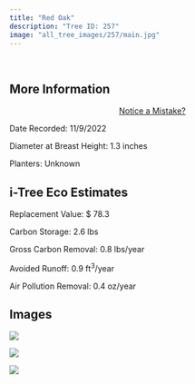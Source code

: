 ```yaml
---
title: "Red Oak"
description: "Tree ID: 257"
image: "all_tree_images/257/main.jpg"
---
```


<br>

## **More Information**
::: column-margin
<center><a class="button" href="https://forms.gle/W6f5nwYxrM33hF4f7">Notice a Mistake?</a></center>
:::


Date Recorded:  11/9/2022

Diameter at Breast Height:  1.3  inches

Planters:  Unknown

## **i-Tree Eco Estimates**


 Replacement Value: $ 78.3

 Carbon Storage:  2.6  lbs

 Gross Carbon Removal:  0.8  lbs/year

 Avoided Runoff:  0.9  ft<sup>3</sup>/year

 Air Pollution Removal:  0.4  oz/year

## **Images**


 ![](all_tree_images/257/IMG_7302.jpg)

 ![](all_tree_images/257/IMG_7303.jpg)

 ![](all_tree_images/257/main.jpg)
